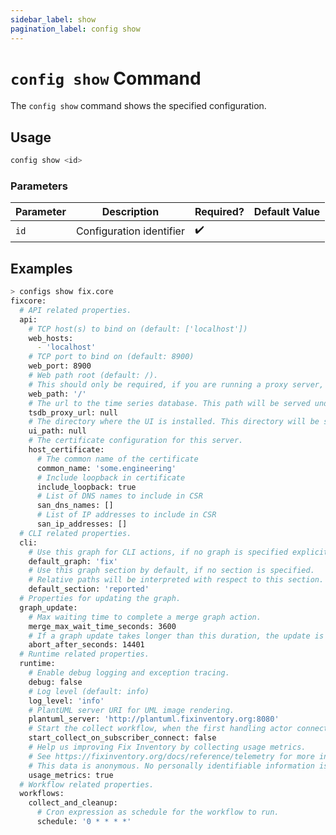 ```yaml
---
sidebar_label: show
pagination_label: config show
---
```


# `config show` Command

The `config show` command shows the specified configuration.

## Usage

```bash
config show <id>
```

### Parameters

| Parameter | Description              | Required? | Default Value |
| --------- | ------------------------ | --------- | ------------- |
| `id`      | Configuration identifier | ✔️        |               |

## Examples

```bash
> configs show fix.core
​fixcore:
​  # API related properties.
​  api:
​    # TCP host(s) to bind on (default: ['localhost'])
​    web_hosts:
​      - 'localhost'
​    # TCP port to bind on (default: 8900)
​    web_port: 8900
​    # Web path root (default: /).
​    # This should only be required, if you are running a proxy server, that is not able to handle a sub-path.
​    web_path: '/'
​    # The url to the time series database. This path will be served under /tsdb/.
​    tsdb_proxy_url: null
​    # The directory where the UI is installed. This directory will be served under
​    ui_path: null
​    # The certificate configuration for this server.
​    host_certificate:
​      # The common name of the certificate
​      common_name: 'some.engineering'
​      # Include loopback in certificate
​      include_loopback: true
​      # List of DNS names to include in CSR
​      san_dns_names: []
​      # List of IP addresses to include in CSR
​      san_ip_addresses: []
​  # CLI related properties.
​  cli:
​    # Use this graph for CLI actions, if no graph is specified explicitly.
​    default_graph: 'fix'
​    # Use this graph section by default, if no section is specified.
​    # Relative paths will be interpreted with respect to this section.
​    default_section: 'reported'
​  # Properties for updating the graph.
​  graph_update:
​    # Max waiting time to complete a merge graph action.
​    merge_max_wait_time_seconds: 3600
​    # If a graph update takes longer than this duration, the update is aborted.
​    abort_after_seconds: 14401
​  # Runtime related properties.
​  runtime:
​    # Enable debug logging and exception tracing.
​    debug: false
​    # Log level (default: info)
​    log_level: 'info'
​    # PlantUML server URI for UML image rendering.
​    plantuml_server: 'http://plantuml.fixinventory.org:8080'
​    # Start the collect workflow, when the first handling actor connects to the system.
​    start_collect_on_subscriber_connect: false
​    # Help us improving Fix Inventory by collecting usage metrics.
​    # See https://fixinventory.org/docs/reference/telemetry for more information.
​    # This data is anonymous. No personally identifiable information is captured or stored.
​    usage_metrics: true
​  # Workflow related properties.
​  workflows:
​    collect_and_cleanup:
​      # Cron expression as schedule for the workflow to run.
​      schedule: '0 * * * *'
```
